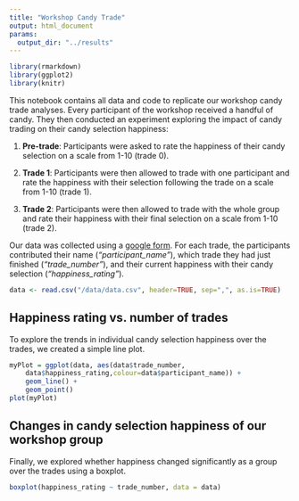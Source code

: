 ```yaml
---
title: "Workshop Candy Trade"
output: html_document
params: 
  output_dir: "../results"
---
```

```r
library(rmarkdown)
library(ggplot2)
library(knitr)
```

This notebook contains all data and code to replicate our workshop candy trade analyses. Every participant of the workshop received a handful of candy. They then conducted an experiment exploring the impact of candy trading on their candy selection happiness:

1. **Pre-trade**: Participants were asked to rate the happiness of their candy selection on a scale from 1-10 (trade 0). 

2. **Trade 1**: Participants were then allowed to trade with one participant and rate the happiness with their selection following the trade on a scale from 1-10 (trade 1). 

3. **Trade 2**: Participants were then allowed to trade with the whole group and rate their happiness with their final selection on a scale from 1-10 (trade 2).

Our data was collected using a [google form](https://goo.gl/forms/Mxi2fKrOYc9UCB9j1). For each trade, the participants contributed their name (*"participant_name"*), which trade they had just finished (*"trade_number"*), and their current happiness with their candy selection (*"happiness_rating"*). 

```r
data <- read.csv("/data/data.csv", header=TRUE, sep=",", as.is=TRUE)
```

## Happiness rating vs. number of trades

To explore the trends in individual candy selection happiness over the trades, we created a simple line plot.
```r
myPlot = ggplot(data, aes(data$trade_number, 
    data$happiness_rating,colour=data$participant_name)) + 
    geom_line() + 
    geom_point()
plot(myPlot)
```

## Changes in candy selection happiness of our workshop group

Finally, we explored whether happiness changed significantly as a group over the trades using a boxplot.

```r
boxplot(happiness_rating ~ trade_number, data = data)
```

